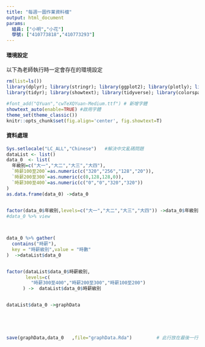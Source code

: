 ```yaml
---
title: "每週一圖作業資料檔"
output: html_document
params:
  組員: ["小明","小花"]  
  學號: ["410773818","410773293"]
---
```


#### 環境設定

以下為老師執行時一定會存在的環境設定
```r
rm(list=ls())
library(dplyr); library(stringr); library(ggplot2); library(plotly); library(lubridate); library(readr); library(colorspace); library(grDevices); library(shiny); library(shinyjs); library(scales)
library(tidyr); library(showtext); library(tidyverse); library(colorspace)

#font_add("QYuan","cwTeXQYuan-Medium.ttf") # 新增字體
showtext_auto(enable=TRUE) #啟用字體
theme_set(theme_classic())
knitr::opts_chunk$set(fig.align='center', fig.showtext=T)
```

#### 資料處理
  
```r
Sys.setlocale("LC_ALL","Chinese")   #解決中文亂碼問題
dataList <- list()
data_0  <- list(
  年級別=c("大一","大二","大三","大四"),
  `時薪100至200`=as.numeric(c("320","256","128","20")),
  `時薪200至300`=as.numeric(c(0,128,128,0)),
  `時薪300至400`=as.numeric(c("0","0","320","320"))
)
as.data.frame(data_0) ->data_0 

 
factor(data_0$年級別,levels=c("大一","大二","大三","大四")) ->data_0$年級別
#data_0 %>% view



data_0 %>% gather(
  contains("時薪"),
  key = "時薪級別",value = "時數"
)  ->dataList$data_0


factor(dataList$data_0$時薪級別,
       levels=c(
         "時薪300至400","時薪200至300","時薪100至200")
      ) ->  dataList$data_0$時薪級別


dataList$data_0 ->graphData
  




save(graphData,data_0   ,file="graphData.Rda")         # 此行放在最後一行

```

